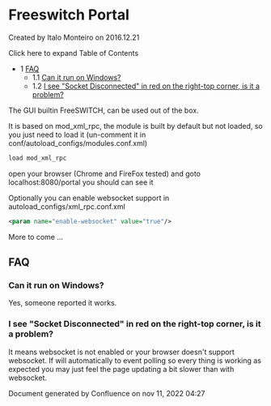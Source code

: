 
# Freeswitch Portal 

 Created by  Italo Monteiro on 2016.12.21

Click here to expand Table of Contents

* 1 [FAQ](#faq)  
   * 1.1 [Can it run on Windows?](#can-it-run-on-windows)  
   * 1.2 [I see "Socket Disconnected" in red on the right-top corner, is it a problem?](#i-see-socket-disconnected-in-red-on-the-right-top-corner-is-it-a-problem)

The GUI builtin FreeSWITCH, can be used out of the box.

It is based on mod\_xml\_rpc, the module is built by default but not loaded, so you just need to load it (un-comment it in conf/autoload\_configs/modules.conf.xml)

```xml
load mod_xml_rpc
```

open your browser (Chrome and FireFox tested) and goto localhost:8080/portal you should can see it

Optionally you can enable websocket support in autoload\_configs/xml\_rpc.conf.xml

```xml
<param name="enable-websocket" value="true"/>
```

More to come ...

## FAQ

### Can it run on Windows?

Yes, someone reported it works.

### I see "Socket Disconnected" in red on the right-top corner, is it a problem?

It means websocket is not enabled or your browser doesn't support websocket. If will automatically to event polling so every thing is working as expected you may just feel the page updating a bit slower than with websocket.

Document generated by Confluence on nov 11, 2022 04:27
